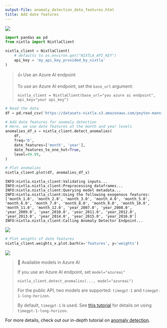 ```yaml
---
output-file: anomaly_detection_date_features.html
title: Add date features
---
```



[![](https://colab.research.google.com/assets/colab-badge.svg)](https://colab.research.google.com/github/Nixtla/nixtla/blob/main/nbs/docs/capabilities/anomaly-detection/03_anomaly_detection_date_features.ipynb)

```python
import pandas as pd
from nixtla import NixtlaClient
```


```python
nixtla_client = NixtlaClient(
    # defaults to os.environ.get("NIXTLA_API_KEY")
    api_key = 'my_api_key_provided_by_nixtla'
)
```

> 👍 Use an Azure AI endpoint
>
> To use an Azure AI endpoint, set the `base_url` argument:
>
> `nixtla_client = NixtlaClient(base_url="you azure ai endpoint", api_key="your api_key")`

```python
# Read the data
df = pd.read_csv('https://datasets-nixtla.s3.amazonaws.com/peyton-manning.csv')

# Add date features for anomaly detection
# Here, we use date features at the month and year levels
anomalies_df_x = nixtla_client.detect_anomalies(
    df,
    freq='D', 
    date_features=['month', 'year'],
    date_features_to_one_hot=True,
    level=99.99,
)

# Plot anomalies
nixtla_client.plot(df, anomalies_df_x)
```

``` text
INFO:nixtla.nixtla_client:Validating inputs...
INFO:nixtla.nixtla_client:Preprocessing dataframes...
INFO:nixtla.nixtla_client:Querying model metadata...
INFO:nixtla.nixtla_client:Using the following exogenous features: ['month_1.0', 'month_2.0', 'month_3.0', 'month_4.0', 'month_5.0', 'month_6.0', 'month_7.0', 'month_8.0', 'month_9.0', 'month_10.0', 'month_11.0', 'month_12.0', 'year_2007.0', 'year_2008.0', 'year_2009.0', 'year_2010.0', 'year_2011.0', 'year_2012.0', 'year_2013.0', 'year_2014.0', 'year_2015.0', 'year_2016.0']
INFO:nixtla.nixtla_client:Calling Anomaly Detector Endpoint...
```

![](/nixtla/docs/capabilities/historical-anomaly-detection/03_anomaly_detection_date_features_files/figure-markdown_strict/cell-5-output-2.png)

```python
# Plot weights of date features
nixtla_client.weights_x.plot.barh(x='features', y='weights')
```

![](/nixtla/docs/capabilities/historical-anomaly-detection/03_anomaly_detection_date_features_files/figure-markdown_strict/cell-6-output-1.png)

> 📘 Available models in Azure AI
>
> If you use an Azure AI endpoint, set `model="azureai"`
>
> `nixtla_client.detect_anomalies(..., model="azureai")`
>
> For the public API, two models are supported: `timegpt-1` and
> `timegpt-1-long-horizon`.
>
> By default, `timegpt-1` is used. See [this
> tutorial](https://docs.nixtla.io/docs/tutorials-long_horizon_forecasting)
> for details on using `timegpt-1-long-horizon`.

For more details, check out our in-depth tutorial on [anomaly
detection](https://docs.nixtla.io/docs/tutorials/anomaly_detection).

